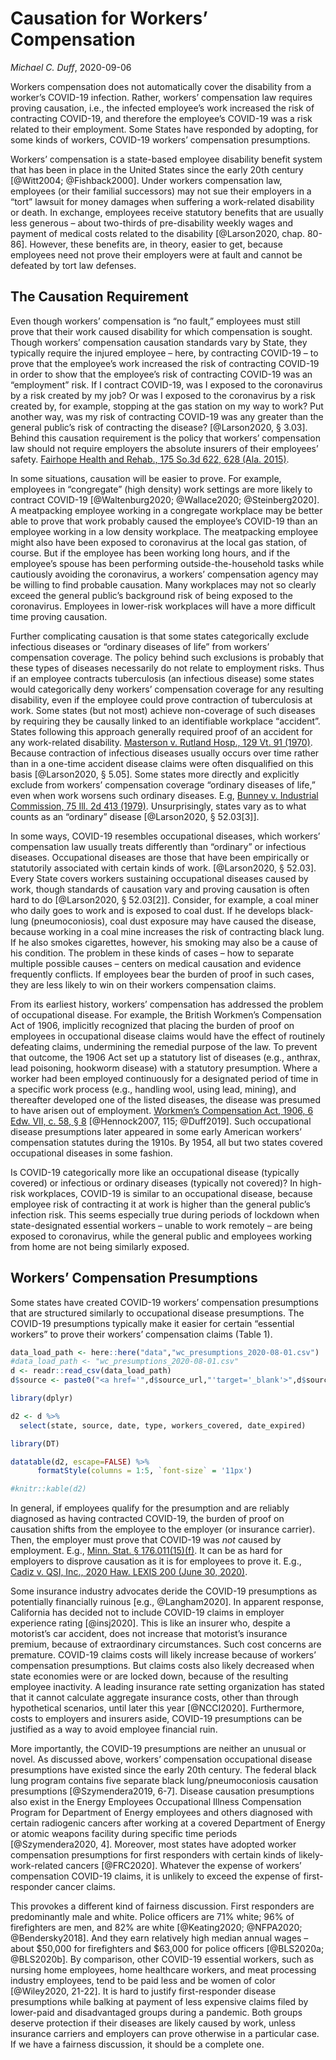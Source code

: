 # Causation for Workers' Compensation

_Michael C. Duff_, 2020-09-06

Workers compensation does not automatically cover the disability from a worker's COVID-19 infection. Rather, workers' compensation law requires proving causation, i.e., the infected employee's work increased the risk of contracting COVID-19, and therefore the employee's COVID-19 was a risk related to their employment. Some States have responded by adopting, for some kinds of workers, COVID-19 workers' compensation presumptions.

Workers' compensation is a state-based employee disability benefit system that has been in place in the United States since the early 20th century [@Witt2004; @Fishback2000]. Under workers compensation law, employees (or their familial successors) may not sue their employers in a "tort" lawsuit for money damages when suffering a work-related disability or death. In exchange, employees receive statutory benefits that are usually less generous -- about two-thirds of pre-disability weekly wages and payment of medical costs related to the disability [@Larson2020, chap. 80-86]. However, these benefits are, in theory, easier to get, because employees need not prove their employers were at fault and cannot be defeated by tort law defenses. 
					
## The Causation Requirement

Even though workers' compensation is "no fault," employees must still prove that their work caused disability for which compensation is sought. Though workers' compensation causation standards vary by State, they typically require the injured employee -- here, by contracting COVID-19 -- to prove that the employee's work increased the risk of contracting COVID-19 in order to show that the employee's risk of contracting COVID-19 was an "employment" risk. If I contract COVID-19, was I exposed to the coronavirus by a risk created by my job? Or was I exposed to the coronavirus by a risk created by, for example, stopping at the gas station on my way to work? Put another way, was my risk of contracting COVID-19 was any greater than the general public's risk of contracting the disease? [@Larson2020, § 3.03]. Behind this causation requirement is the policy that workers' compensation law should not require employers the absolute insurers of their employees' safety. [Fairhope Health and Rehab., 175 So.3d 622, 628 (Ala. 2015)](https://www.casemine.com/judgement/us/5ca1e548342cca16c797bd2f).

In some situations, causation will be easier to prove. For example, employees in "congregate" (high density) work settings are more likely to contract COVID-19 [@Waltenburg2020; @Wallace2020; @Steinberg2020]. A meatpacking employee working in a congregate workplace may be better able to prove that work probably caused the employee's COVID-19 than an employee working in a low density workplace. The meatpacking employee might also have been exposed to coronavirus at the local gas station, of course. But if the employee has been working long hours, and if the employee's spouse has been performing outside-the-household tasks while cautiously avoiding the coronavirus, a workers' compensation agency may be willing to find probable causation. Many workplaces may not so clearly exceed the general public's background risk of being exposed to the coronavirus. Employees in lower-risk workplaces will have a more difficult time proving causation. 

Further complicating causation is that some states categorically exclude infectious diseases or "ordinary diseases of life" from workers' compensation coverage. The policy behind such exclusions is probably that these types of diseases necessarily do not relate to employment risks. Thus if an employee contracts tuberculosis (an infectious disease) some states would categorically deny workers' compensation coverage for any resulting disability, even if the employee could prove contraction of tuberculosis at work. Some states (but not most) achieve non-coverage of such diseases by requiring they be causally linked to an identifiable workplace "accident". States following this approach generally required proof of an accident for any work-related disability. [Masterson v. Rutland Hosp., 129 Vt. 91 (1970)](https://www.casemine.com/judgement/us/5914986badd7b0493460403b). Because contraction of infectious diseases usually occurs over time rather than in a one-time accident disease claims were often disqualified on this basis [@Larson2020, § 5.05]. Some states more directly and explicitly exclude from workers' compensation coverage "ordinary diseases of life," even when work worsens such ordinary diseases. E.g, [Bunney v. Industrial Commission, 75 Ill. 2d 413 (1979)](https://www.casemine.com/judgement/us/59149374add7b049345aa7a2). Unsurprisingly, states vary as to what counts as an "ordinary" disease [@Larson2020, § 52.03[3]].   

In some ways, COVID-19 resembles occupational diseases, which workers' compensation law usually treats differently than "ordinary" or infectious diseases. Occupational diseases are those that have been empirically or statutorily associated with certain kinds of work. [@Larson2020, § 52.03]. Every State covers workers sustaining occupational diseases caused by work, though standards of causation vary and proving causation is often hard to do [@Larson2020, § 52.03[2]]. Consider, for example, a coal miner who daily goes to work and is exposed to coal dust. If he develops black-lung (pneumoconiosis), coal dust exposure may have caused the disease, because working in a coal mine increases the risk of contracting black lung. If he also smokes cigarettes, however, his smoking may also be a cause of his condition. The problem in these kinds of cases -- how to separate multiple possible causes -- centers on medical causation and evidence frequently conflicts. If employees bear the burden of proof in such cases, they are less likely to win on their workers compensation claims.

From its earliest history, workers' compensation has addressed the problem of occupational disease. For example, the British Workmen's Compensation Act of 1906, implicitly recognized that placing the burden of proof on employees in occupational disease claims would have the effect of routinely defeating claims, undermining the remedial purpose of the law. To prevent that outcome, the 1906 Act set up a statutory list of diseases (e.g., anthrax, lead poisoning, hookworm disease) with a statutory presumption.  Where a worker had been employed continuously for a designated period of time in a specific work process (e.g., handling wool, using lead, mining), and thereafter developed one of the listed diseases, the disease was presumed to have arisen out of employment. [Workmen's Compensation Act, 1906, 6 Edw. VII, c. 58, § 8](https://iiif.lib.harvard.edu/manifests/view/drs:6093232$11i) [@Hennock2007, 115; @Duff2019]. Such occupational disease presumptions later appeared in some early American workers' compensation statutes during the 1910s. By 1954, all but two states covered occupational diseases in some fashion.

Is COVID-19 categorically more like an occupational disease (typically covered) or infectious or ordinary diseases (typically not covered)? In high-risk workplaces, COVID-19 is similar to an occupational disease, because employee risk of contracting it at work is higher than the general public's infection risk. This seems especially true during periods of lockdown when state-designated essential workers -- unable to work remotely -- are being exposed to coronavirus, while the general public and employees working from home are not being similarly exposed. 

## Workers' Compensation Presumptions

Some states have created COVID-19 workers' compensation presumptions that are structured similarly to occupational disease presumptions. The COVID-19 presumptions typically make it easier for certain "essential workers" to prove their workers' compensation claims (Table 1). 

```r

data_load_path <- here::here("data","wc_presumptions_2020-08-01.csv")
#data_load_path <- "wc_presumptions_2020-08-01.csv"
d <- readr::read_csv(data_load_path)
d$source <- paste0("<a href='",d$source_url,"'target='_blank'>",d$source,"</a>")

library(dplyr)

d2 <- d %>%
  select(state, source, date, type, workers_covered, date_expired)

library(DT)

datatable(d2, escape=FALSE) %>% 
      formatStyle(columns = 1:5, `font-size` = '11px')

#knitr::kable(d2)


```
In general, if employees qualify for the presumption and are reliably diagnosed as having contracted COVID-19, the burden of proof on causation shifts from the employee to the employer (or insurance carrier). Then, the employer must prove that COVID-19 was _not_ caused by employment. E.g., [Minn. Stat. § 176.011(15)(f)](https://www.revisor.mn.gov/bills/text.php?number=HF4537&type=bill&version=0&session=ls91&session_year=2020&session_number=0). It can be as hard for employers to disprove causation as it is for employees to prove it. E.g., [Cadiz v. QSI, Inc., 2020 Haw. LEXIS 200 (June 30, 2020)](https://www.casemine.com/judgement/us/59145906add7b049341c329a).

Some insurance industry advocates deride the COVID-19 presumptions as potentially financially ruinous [e.g., @Langham2020]. In apparent response, California has decided not to include COVID-19 claims in employer experience rating [@insj2020]. This is like an insurer who, despite a motorist's car accident, does not increase that motorist's insurance premium, because of extraordinary circumstances. Such cost concerns are premature. COVID-19 claims costs will likely increase because of workers' compensation presumptions. But claims costs also likely decreased when state economies were or are locked down, because of the resulting employee inactivity. A leading insurance rate setting organization has stated that it cannot calculate aggregate insurance costs, other than through hypothetical scenarios, until later this year [@NCCI2020]. Furthermore, costs to employers and insurers aside, COVID-19 presumptions can be justified as a way to avoid employee financial ruin. 
	
More importantly, the COVID-19 presumptions are neither an unusual or novel. As discussed above, workers' compensation occupational disease presumptions have existed since the early 20th century. The federal black lung program contains five separate black lung/pneumoconiosis causation presumptions [@Szymendera2019, 6-7]. Disease causation presumptions also exist in the Energy Employees Occupational Illness Compensation Program for Department of Energy employees and others diagnosed with certain radiogenic cancers after working at a covered Department of Energy or atomic weapons facility during specific time periods [@Szymendera2020, 4]. Moreover, most states have adopted worker compensation presumptions for first responders with certain kinds of likely-work-related cancers [@FRC2020]. Whatever the expense of workers' compensation COVID-19 claims, it is unlikely to exceed the expense of first-responder cancer claims.

This provokes a different kind of fairness discussion. First responders are predominantly male and white. Police officers are 71% white; 96% of firefighters are men, and 82% are white [@Keating2020; @NFPA2020; @Bendersky2018]. And they earn relatively high median annual wages -- about \$50,000 for firefighters and \$63,000 for police officers [@BLS2020a; @BLS2020b]. By comparison, other COVID-19 essential workers, such as nursing home employees, home healthcare workers, and meat processing industry employees, tend to be paid less and be women of color [@Wiley2020, 21-22]. It is hard to justify first-responder disease presumptions while balking at payment of less expensive claims filed by lower-paid and disadvantaged groups during a pandemic. Both groups deserve protection if their diseases are likely caused by work, unless insurance carriers and employers can prove otherwise in a particular case. If we have a fairness discussion, it should be a complete one.

